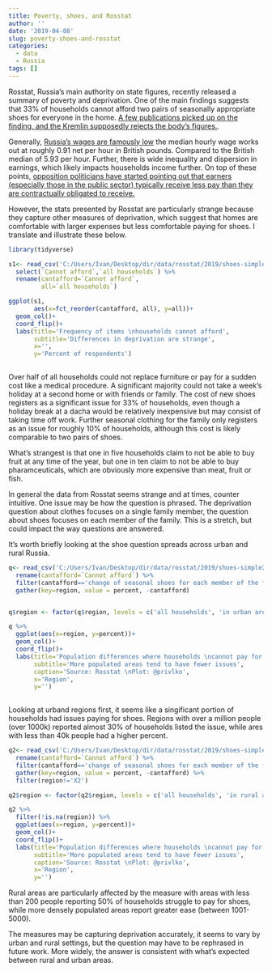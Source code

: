 ```yaml
---
title: Poverty, shoes, and Rosstat
author: ''
date: '2019-04-08'
slug: poverty-shoes-and-rosstat
categories:
  - data
  - Russia
tags: []
---
```


Rosstat, Russia's main authority on state figures, recently released a summary of poverty and deprivation. One of the main findings suggests that 33% of households cannot afford two pairs of seasonally appropriate shoes for everyone in the home. [A few publications picked up on the finding, and the Kremlin supposedly rejects the body's figures.](https://www.themoscowtimes.com/2019/04/04/official-poll-shows-russians-too-poor-to-afford-shoes-puzzling-kremlin-a65083).

Generally, [Russia's wages are famously low](https://wageindicator.co.uk/pay/global-wage-comparison) the median hourly wage works out at roughly 0.91 net per hour in British pounds. Compared to the British median of 5.93 per hour. Further, there is wide inequality and dispersion in earnings, which likely impacts households income further. On top of these points, [opposition politicians have started pointing out that earners (especially those in the public sector) typically receive less pay than they are contractually obligated to receive.](https://meduza.io/en/feature/2019/04/02/navalny-s-labor-union-demands-higher-pay-for-civil-servants-in-accordance-with-putin-s-may-2012-executive-order-here-s-why-that-s-impossible)

However, the stats presented by Rosstat are particularly strange because they capture other measures of deprivation, which suggest that homes are comfortable with larger expenses but less comfortable paying for shoes. I translate and illustrate these below.

```r
library(tidyverse)

s1<- read_csv('C:/Users/Ivan/Desktop/dir/data/rosstat/2019/shoes-simple1.csv') %>% 
  select(`Cannot afford`,`all households`) %>% 
  rename(cantafford=`Cannot afford`,
         all=`all households`)

```


```r
ggplot(s1, 
       aes(x=fct_reorder(cantafford, all), y=all))+
  geom_col()+
  coord_flip()+
  labs(title='Frequency of items \nhouseholds cannot afford',
       subtitle='Differences in deprivation are strange',
       x='',
       y='Percent of respondents')
  
```

Over half of all households could not replace furniture or pay for a sudden cost like a medical procedure. A significant majority could not take a week's holiday at a second home or with friends or family. The cost of new shoes registers as a significant issue for 33% of households, even though a holiday break at a dacha would be relatively inexpensive but may consist of taking time off work. Further seasonal clothing for the family only registers as an issue for roughly 10% of households, although this cost is likely comparable to two pairs of shoes. 

What's strangest is that one in five households claim to not be able to buy fruit at any time of the year, but one in ten claim to not be able to buy pharamceuticals, which are obviously more expensive than meat, fruit or fish. 

In general the data from Rosstat seems strange and at times, counter intuitive. One issue may be how the question is phrased. The deprivation question about clothes focuses on a single family member, the question about shoes focuses on each member of the family. This is a stretch, but could impact the way questions are answered. 

It's worth briefly looking at the shoe question spreads across urban and rural Russia. 

```r

q<- read_csv('C:/Users/Ivan/Desktop/dir/data/rosstat/2019/shoes-simple2.csv') %>%
  rename(cantafford=`Cannot afford`) %>%
  filter(cantafford=='change of seasonal shoes for each member of the family') %>% 
  gather(key=region, value = percent, -cantafford)


q$region <- factor(q$region, levels = c('all households', 'in urban areas', 'over 1000k', '500k-999k', '250k-499k', '100k-249k', '50k-99k', 'area with under 50k people'))
```

```r
q %>% 
  ggplot(aes(x=region, y=percent))+
  geom_col()+
  coord_flip()+
  labs(title='Population differences where households \ncannot pay for shoes',
       subtitle='More populated areas tend to have fewer issues',
       caption='Source: Rosstat \nPlot: @privlko',
       x='Region',
       y='')
  
```

Looking at urband regions first, it seems like a singificant portion of households had issues paying for shoes. Regions with over a million people (over 1000k) reported almost 30% of households listed the issue, while ares with less than 40k people had a higher percent.


```r
q2<- read_csv('C:/Users/Ivan/Desktop/dir/data/rosstat/2019/shoes-simple3.csv') %>%
  rename(cantafford=`Cannot afford`) %>%
  filter(cantafford=='change of seasonal shoes for each member of the family') %>% 
  gather(key=region, value = percent, -cantafford) %>% 
  filter(region!='X2')

q2$region <- factor(q2$region, levels = c('all households', 'in rural areas', 'over 5000', 'between1001-5000', 'between 201-1000', 'areas with under 200'))

q2 %>% 
  filter(!is.na(region)) %>% 
  ggplot(aes(x=region, y=percent))+
  geom_col()+
  coord_flip()+
  labs(title='Population differences where households \ncannot pay for shoes',
       subtitle='More populated areas tend to have fewer issues',
       caption='Source: Rosstat \nPlot: @privlko',
       x='Region',
       y='')
```

Rural areas are particularly affected by the measure with areas with less than 200 people reporting 50% of households struggle to pay for shoes, while more densely populated areas report greater ease (between 1001-5000).

The measures may be capturing deprivation accurately, it seems to vary by urban and rural settings, but the question may have to be rephrased in future work. More widely, the answer is consistent with what's expected between rural and urban areas.  